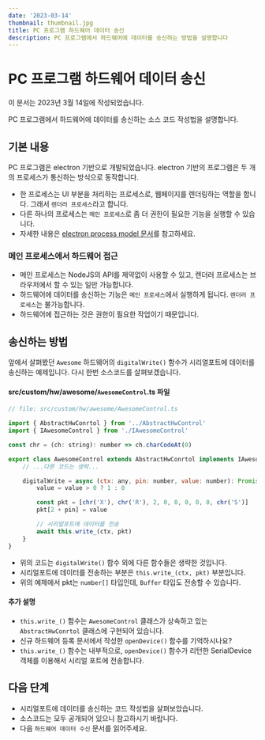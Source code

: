 ```yaml
---
date: '2023-03-14'
thumbnail: thumbnail.jpg
title: PC 프로그램 하드웨어 데이터 송신
description: PC 프로그램에서 하드웨어에 데이터를 송신하는 방법을 설명합니다
---
```


# PC 프로그램 하드웨어 데이터 송신

<MdxTextBox>
    <Box sx={{ color: 'secondary.main', fontWeight: 600 }}>이 문서는 2023년 3월 14일에 작성되었습니다.</Box>
</MdxTextBox>

PC 프로그램에서 하드웨어에 데이터를 송신하는 소스 코드 작성법을 설명합니다.

## 기본 내용

PC 프로그램은 electron 기반으로 개발되었습니다.
electron 기반의 프로그램은 두 개의 프로세스가 통신하는 방식으로 동작합니다.

-   한 프로세스는 UI 부분을 처리하는 프로세스로, 웹페이지를 렌더링하는 역할을 합니다.
    그래서 `렌더러 프로세스`라고 합니다.
-   다른 하나의 프로세스는 `메인 프로세스`로 좀 더 권한이 필요한 기능을 실행할 수 있습니다.
-   자세한 내용은 [electron process model 문서](https://www.electronjs.org/docs/latest/tutorial/process-model)를 참고하세요.

### 메인 프로세스에서 하드웨어 접근

-   메인 프로세스는 NodeJS의 API를 제약없이 사용할 수 있고,
    렌더러 프로세스는 브라우저에서 할 수 있는 일만 가능합니다.
-   하드웨어에 데이터를 송신하는 기능은 `메인 프로세스`에서 실행하게 됩니다.
    `렌더러 프로세스`는 불가능합니다.
-   하드웨어에 접근하는 것은 권한이 필요한 작업이기 때문입니다.

## 송신하는 방법

앞에서 살펴봤던 `Awesome` 하드웨어의 `digitalWrite()` 함수가 시리얼포트에 데이터를 송신하는 예제입니다.
다시 한번 소스코드를 살펴보겠습니다.

#### src/custom/hw/awesome/`AwesomeControl`.ts 파일

```javascript
// file: src/custom/hw/awesome/AwesomeControl.ts

import { AbstractHwConrtol } from '../AbstractHwControl'
import { IAwesomeControl } from './IAwesomeControl'

const chr = (ch: string): number => ch.charCodeAt(0)

export class AwesomeControl extends AbstractHwConrtol implements IAwesomeControl {
    // ...다른 코드는 생략...

    digitalWrite = async (ctx: any, pin: number, value: number): Promise<void> => {
        value = value > 0 ? 1 : 0

        const pkt = [chr('X'), chr('R'), 2, 0, 0, 0, 0, 0, chr('S')]
        pkt[2 + pin] = value

        // 시리얼포트에 데이터를 전송
        await this.write_(ctx, pkt)
    }
}
```

-   위의 코드는 `digitalWrite()` 함수 외에 다른 함수들은 생략한 것입니다.
-   시리얼포트에 데이터를 전송하는 부분은 `this.write_(ctx, pkt)` 부분입니다.
-   위의 예제에서 pkt는 `number[]` 타입인데, `Buffer` 타입도 전송할 수 있습니다.

#### 추가 설명

-   `this.write_()` 함수는 `AwesomeControl` 클래스가 상속하고 있는 `AbstractHwConrtol` 클래스에 구현되어 있습니다.
-   신규 하드웨어 등록 문서에서 작성한 `openDevice()` 함수를 기억하시나요?
-   `this.write_()` 함수는 내부적으로, `openDevice()` 함수가 리턴한 SerialDevice 객체를 이용해서 시리얼 포트에 전송합니다.

## 다음 단계

-   시리얼포트에 데이터를 송신하는 코드 작성법을 살펴보았습니다.
-   소스코드는 모두 공개되어 있으니 참고하시기 바랍니다.
-   다음 `하드웨어 데이터 수신` 문서를 읽어주세요.
